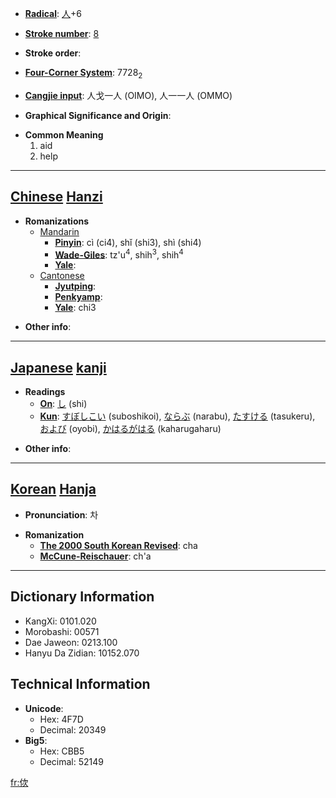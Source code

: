 * '''[[Wiktionary:Chinese radical index| Radical]]''': [[Wiktionary:Chinese radical index 人|人]]+6

* '''[[Wiktionary:Chinese total strokes index|Stroke number]]''': [[Wiktionary:Chinese total strokes index 8|8]]

* '''Stroke order''': 

* '''[[Wiktionary:Chinese four corner index|Four-Corner System]]''': 7728<sub>2</sub>

* '''[[Wiktionary:Chinese Cangjie index|Cangjie input]]''': 人戈一人 (OIMO), 人一一人 (OMMO)

* '''Graphical Significance and Origin''': 

* '''Common Meaning'''
*#aid
*# help


----

== [[Chinese]] [[Hanzi]] ==

* '''Romanizations'''
** [[Mandarin]]
*** '''[[Pinyin]]''': cì (ci4), shǐ (shi3), shì (shi4)
*** '''[[Wade-Giles]]''': tz'u<sup>4</sup>, shih<sup>3</sup>, shih<sup>4</sup>
*** '''[[Yale]]''': 
**[[Cantonese]]
***'''[[Jyutping]]''':
***'''[[Penkyamp]]''': 
***'''[[Yale]]''': chi3

* '''Other info''': 

----

== [[Japanese]] [[kanji]] ==

* '''Readings'''
** '''[[On]]''': [[し]] (shi)
** '''[[Kun]]''': [[すぼしこい]] (suboshikoi), [[ならぶ]] (narabu), [[たすける]] (tasukeru), [[および]] (oyobi), [[かはるがはる]] (kaharugaharu)

* '''Other info''':  

----

== [[Korean]] [[Hanja]] ==

* '''Pronunciation''': 차

* '''Romanization'''
** '''[[The 2000 South Korean Revised Romanization|The 2000 South Korean Revised]]''': cha
** '''[[McCune-Reischauer]]''': ch'a

----

== Dictionary Information ==

* KangXi: 0101.020
* Morobashi: 00571
* Dae Jaweon: 0213.100
* Hanyu Da Zidian: 10152.070

== Technical Information ==

* '''Unicode''':
** Hex: 4F7D
** Decimal: 20349
* '''Big5''':
** Hex: CBB5
** Decimal: 52149

[[fr:佽]]